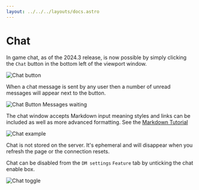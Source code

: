 ```yaml
---
layout: ../../../layouts/docs.astro
---
```



# **Chat**

In game chat, as of the 2024.3 release, is now possible by simply clicking the `Chat` button in the bottom left of the viewport window.

![Chat button](assets/chat_button_default.png)

When a chat message is sent by any user then a number of unread messages will appear next to the button.

![Chat Button Messages waiting](assets/chat_button_waiting.png)

The chat window accepts Markdown input meaning styles and links can be included as well as more advanced formatting. See the [Markdown Tutorial](../../../learn/dm/Markdown_Tutorial/markdown)

![Chat example](assets/chat.png)

<Warning title="Chat persistence">
    Chat is not stored on the server. It's ephemeral and will disappear when you refresh the page or the connection
    resets.
</Warning>

Chat can be disabled from the `DM settings` `Feature` tab by unticking the chat enable box.

![Chat toggle](assets/chat_toggle.png)
